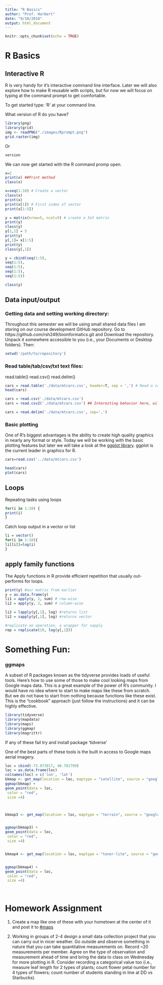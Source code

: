 ```yaml
---
title: "R Basics"
author: "Prof. Harbert"
date: "9/10/2018"
output: html_document
---
```


```r
knitr::opts_chunk$set(echo = TRUE)
```

# R Basics


## Interactive R

R is very handy for it's interactive command line interface. Later we will also explore how to make R reusable with scripts, but for now we will focus on typing at the command prompt to get comfortable. 

To get started type: 'R' at your command line.

What version of R do you have?


```r
library(png)
library(grid)
img <- readPNG("./images/Rprompt.png")
grid.raster(img)
```
Or
```r
version
```

We can now get started with the R command promp open.

```r
x=2
print(x) ##Print method
class(x)

x=seq(1:10) # Create a vector
class(x)
print(x)
print(x[1]) # First index of vector
print(x[1:5])

y = matrix(nrow=5, ncol=5) # create a 5x5 matrix
print(y)
class(y)
y[1,1] = 5
print(y)
y[,1]= x[1:5]
print(y)
class(y[,1])

y = cbind(seq(1:5), 
seq(1:5),
seq(1:5),
seq(1:5),
seq(1:5))

class(y)


```

## Data input/output

### Getting data and setting working directory:

Throughout this semester we will be using small shared data files I am storing on our course development GitHub repository. Go to https://github.com/rsh249/bioinformatics.git and Download the repository. Unpack it somewhere accessible to you (i.e., your Documents or Desktop folders). Then:

```r
setwd('/path/to/repository')
```


### Read table/tab/csv/txt text files:
read.table()
read.csv()
read.delim()

```r
cars = read.table('./data/mtcars.csv', header=T, sep = ',') # Read a comma separated values file
head(cars)

cars = read.csv('./data/mtcars.csv')
cars = read.csv2('./data/mtcars.csv') ## Interesting behavior here, will be somewhat faster

cars = read.delim('./data/mtcars.csv', sep=',')


```

### Basic plotting

One of R's biggest advantages is the ability to create high quality graphics in nearly any format or style. Today we will be working with the basic plotting features but later we will take a look at the [ggplot library](https://ggplot2.tidyverse.org/). ggplot is the current leader in graphics for R.
```r
cars=read.csv('../data/mtcars.csv')
```
```r
head(cars)
plot(cars)
```

## Loops

Repeating tasks using loops

```r
for(i in 1:10) {
print(i)
}

```

Catch loop output in a vector or list
```r
li = vector()
for(i in 1:10){
li[[i]]=log(i)
}
```

## apply family functions

The Apply functions in R provide efficient repetition that usually out-performs for loops.

```r

print(y) #our matrix from earlier
y = as.data.frame(y)
li1 = apply(y, 1, sum) # row-wise
li2 = apply(y, 2, sum) # column-wise

li2 = lapply(y[,1], log) #returns list
li2 = sapply(y[,1], log) #returns vector

#replicate an operation, a wrapper for sapply
rep = replicate(10, log(y[,1]))


```

# Something Fun:


### ggmaps

A subset of R packages known as the tidyverse provides loads of useful tools. Here's how to use some of those to make cool looking maps from Google maps data. This is a great example of the power of R's community. I would have no idea where to start to make maps like these from scratch. But we do not have to start from nothing because functions like these exist. This is the "cookbook" approach (just follow the instructions) and it can be highly effective.


```r

library(tidyverse)
library(mapdata)
library(maps)
library(ggmap)
library(magrittr)


```

If any of these fail try and install package 'tidverse'

One of the best parts of these tools is the built in access to Google maps aerial imagery.

```r

loc = cbind(-73.973917, 40.781799)
loc = as.data.frame(loc)
colnames(loc) = c('lon', 'lat')
bkmap <- get_map(location = loc, maptype = "satellite", source = "google", zoom =14)
ggmap(bkmap) + 
geom_point(data = loc, 
 color = "red",
 size =4)



bkmap3 <- get_map(location = loc, maptype = "terrain", source = "google", zoom = 12)


ggmap(bkmap3) + 
geom_point(data = loc, 
 color = "red",
 size =4)


bkmap4 <- get_map(location = loc, maptype = "toner-lite", source = "google", zoom = 10)


ggmap(bkmap4) + 
geom_point(data = loc, 
 color = "red",
 size =4)




```

# Homework Assignment


1) Create a map like one of these with your hometown at the center of it and post it to [#maps](https://bio200-bioinformatics.slack.com/messages/CCQF37AJF)


2) Working in groups of 2-4 design a small data collection project that you can carry out in nicer weather. Go outside and observe something in nature that you can take quantitative measurements on. Record ~20 measurements per member. Agree on the type of observation and measurement ahead of time and bring the data to class on Wednesday for more plotting in R. Consider recording a categorical value too (i.e., measure leaf length for 2 types of plants; count flower petal number for 4 types of flowers; count number of students standing in line at DD vs Starbucks).







